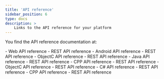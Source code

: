 ```yaml
---
title: 'API reference'
sidebar_position: 6
type: docs
description: >
    Links to the API reference for your platform
---
```



You find the API reference documentation <Vg k="MESS_SDK" /> at:

<PlatformWrapper platform="web">
-    <Link to="{{Global.SIGNALING_API_REF_WEB_ROOT}}/index.html">Web API reference</Link>
-    <Link to="{{Global.SIGNALING_API_REF_REST_ROOT}}/rtm_get_event">REST API reference</Link>
</PlatformWrapper>

<PlatformWrapper platform="android">
-    <Link to="{{Global.SIGNALING_API_REF_ANDROID_ROOT}}/index.html">Android API reference</Link>
-    <Link to="{{Global.SIGNALING_API_REF_REST_ROOT}}/rtm_get_event">REST API reference</Link>
</PlatformWrapper>

<PlatformWrapper platform="ios">
-    <Link to="{{Global.SIGNALING_API_REF_OC_ROOT}}/docs/headers/API-Overview.html">ObjectC API reference</Link>
-    <Link to="{{Global.SIGNALING_API_REF_REST_ROOT}}/rtm_get_event">REST API reference</Link>
</PlatformWrapper>

<PlatformWrapper platform="linux-java">
-    <Link to="{{Global.SIGNALING_API_REF_LINUX_JAVA_ROOT}}/index.html">Java API reference</Link>
-    <Link to="{{Global.SIGNALING_API_REF_REST_ROOT}}/rtm_get_event">REST API reference</Link>
</PlatformWrapper>
<PlatformWrapper platform="linux-cpp">
-    <Link to="{{Global.SIGNALING_API_REF_CPP_ROOT}}/index.html">CPP API reference</Link>
-    <Link to="{{Global.SIGNALING_API_REF_REST_ROOT}}/rtm_get_event">REST API reference</Link>
</PlatformWrapper>
<PlatformWrapper platform="macos">
-    <Link to="{{Global.SIGNALING_API_REF_OC_ROOT}}/docs/headers/API-Overview.html">ObjectC API reference</Link>
-    <Link to="{{Global.SIGNALING_API_REF_REST_ROOT}}/rtm_get_event">REST API reference</Link>
</PlatformWrapper>
<PlatformWrapper platform="unity">
-    <Link to="{{Global.SIGNALING_API_REF_UNITY_ROOT}}/index.html">C# API reference</Link>
-    <Link to="{{Global.SIGNALING_API_REF_REST_ROOT}}/rtm_get_event">REST API reference</Link>
</PlatformWrapper>
<PlatformWrapper platform="windows">
-    <Link to="{{Global.SIGNALING_API_REF_CPP_ROOT}}/index.html">CPP API reference</Link>
-    <Link to="{{Global.SIGNALING_API_REF_REST_ROOT}}/rtm_get_event">REST API reference</Link>
</PlatformWrapper>


